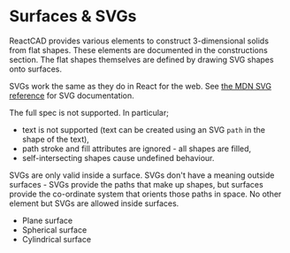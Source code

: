 
<Meta title="Reference/Surfaces & SVGs/Introduction" />

# Surfaces & SVGs

ReactCAD provides various elements to construct 3-dimensional solids from flat shapes. These elements are documented in the <Link to="reference-constructions--introduction">constructions</Link> section. The flat shapes themselves are defined by drawing SVG shapes onto surfaces.

SVGs work the same as they do in React for the web. See <a href="https://developer.mozilla.org/en-US/docs/Web/SVG">the MDN SVG reference</a> for SVG documentation.

The full spec is not supported. In particular;

- text is not supported (text can be created using an SVG `path` in the shape of the text),
- path stroke and fill attributes are ignored - all shapes are filled,
- self-intersecting shapes cause undefined behaviour.

SVGs are only valid inside a surface. SVGs don't have a meaning outside surfaces - SVGs provide the paths that make up shapes, but surfaces provide the co-ordinate system that orients those paths in space. No other element but SVGs are allowed inside surfaces.

- <Link to="reference-surfaces-svgs-plane-surface">Plane surface</Link>
- <Link to="reference-surfaces-svgs-spherical-surface">Spherical surface</Link>
- <Link to="reference-surfaces-svgs-cylindrical-surface">
    Cylindrical surface
  </Link>
